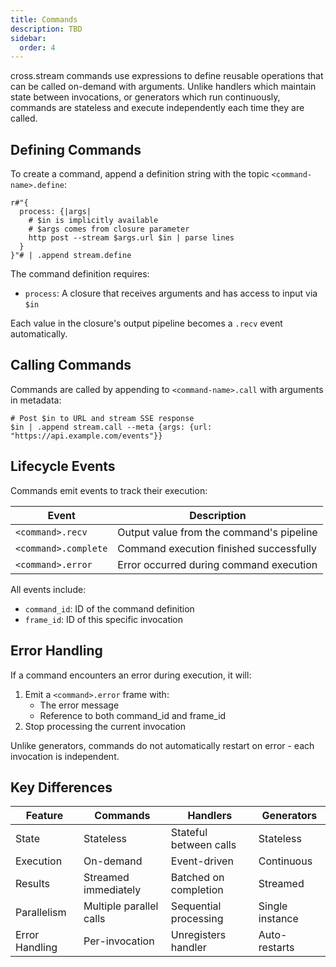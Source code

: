 ```yaml
---
title: Commands
description: TBD
sidebar:
  order: 4
---
```



cross.stream commands use <Link to="nu" /> expressions to define reusable
operations that can be called on-demand with arguments. Unlike handlers which
maintain state between invocations, or generators which run continuously,
commands are stateless and execute independently each time they are called.

## Defining Commands

To create a command, append a definition string with the topic
`<command-name>.define`:

```nushell
r#"{
  process: {|args|
    # $in is implicitly available
    # $args comes from closure parameter
    http post --stream $args.url $in | parse lines
  }
}"# | .append stream.define
```

The command definition requires:

- `process`: A closure that receives arguments and has access to input via `$in`

Each value in the closure's output pipeline becomes a `.recv` event
automatically.

## Calling Commands

Commands are called by appending to `<command-name>.call` with arguments in
metadata:

```nushell
# Post $in to URL and stream SSE response
$in | .append stream.call --meta {args: {url: "https://api.example.com/events"}}
```

## Lifecycle Events

Commands emit events to track their execution:

| Event                | Description                              |
| -------------------- | ---------------------------------------- |
| `<command>.recv`     | Output value from the command's pipeline |
| `<command>.complete` | Command execution finished successfully  |
| `<command>.error`    | Error occurred during command execution  |

All events include:

- `command_id`: ID of the command definition
- `frame_id`: ID of this specific invocation

## Error Handling

If a command encounters an error during execution, it will:

1. Emit a `<command>.error` frame with:
   - The error message
   - Reference to both command_id and frame_id
2. Stop processing the current invocation

Unlike generators, commands do not automatically restart on error - each
invocation is independent.

## Key Differences

| Feature        | Commands                | Handlers               | Generators      |
| -------------- | ----------------------- | ---------------------- | --------------- |
| State          | Stateless               | Stateful between calls | Stateless       |
| Execution      | On-demand               | Event-driven           | Continuous      |
| Results        | Streamed immediately    | Batched on completion  | Streamed        |
| Parallelism    | Multiple parallel calls | Sequential processing  | Single instance |
| Error Handling | Per-invocation          | Unregisters handler    | Auto-restarts   |
